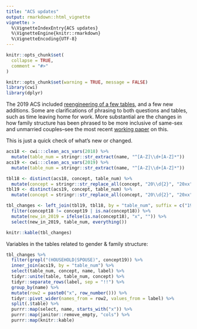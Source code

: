 ```yaml
---
title: "ACS updates"
output: rmarkdown::html_vignette
vignette: >
  %\VignetteIndexEntry{ACS updates}
  %\VignetteEngine{knitr::rmarkdown}
  %\VignetteEncoding{UTF-8}
---
```


```r
knitr::opts_chunk$set(
  collapse = TRUE,
  comment = "#>"
)
```

```r
knitr::opts_chunk$set(warning = TRUE, message = FALSE)
library(cwi)
library(dplyr)
```

The 2019 ACS included [reengineering of a few tables](https://www.census.gov/programs-surveys/acs/technical-documentation/table-and-geography-changes/2019/5-year.html), and a few new additions. Some are clarifications of phrasing to both questions and tables, such as time leaving home for work. More substantial are the changes in how family structure has been phrased to be more inclusive of same-sex and unmarried couples--see the most recent [working paper](https://www.census.gov/content/census/en/library/working-papers/2017/demo/SEHSD-WP2017-28.html) on this.

This is just a quick check of what's new or changed.

```r
acs18 <- cwi:::clean_acs_vars(2018) %>%
  mutate(table_num = stringr::str_extract(name, "^[A-Z]\\d+[A-Z]*"))
acs19 <- cwi:::clean_acs_vars(2019) %>%
  mutate(table_num = stringr::str_extract(name, "^[A-Z]\\d+[A-Z]*"))

tbl18 <- distinct(acs18, concept, table_num) %>%
  mutate(concept = stringr::str_replace_all(concept, "20\\d{2}", "20xx"))
tbl19 <- distinct(acs19, concept, table_num) %>%
  mutate(concept = stringr::str_replace_all(concept, "20\\d{2}", "20xx"))

tbl_changes <- left_join(tbl19, tbl18, by = "table_num", suffix = c("19", "18")) %>%
  filter(concept18 != concept19 | is.na(concept18)) %>%
  mutate(new_in_2019 = ifelse(is.na(concept18), "x", "")) %>%
  select(new_in_2019, table_num, everything())

knitr::kable(tbl_changes)
```

Variables in the tables related to gender & family structure:

```r
tbl_changes %>%
  filter(grepl("(HOUSEHOLD|SPOUSE)", concept19)) %>%
  inner_join(acs19, by = "table_num") %>%
  select(table_num, concept, name, label) %>%
  tidyr::unite(table, table_num, concept) %>%
  tidyr::separate_rows(label, sep = "!!") %>%
  group_by(name) %>%
  mutate(row2 = paste0("x", row_number())) %>%
  tidyr::pivot_wider(names_from = row2, values_from = label) %>%
  split(.$table) %>%
  purrr::map(select, name, starts_with("x")) %>%
  purrr::map(janitor::remove_empty, "cols") %>%
  purrr::map(knitr::kable)
```



